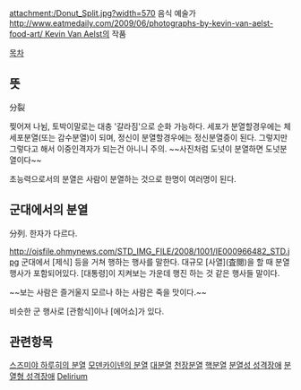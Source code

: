 attachment:/Donut_Split.jpg?width=570
음식 예술가 [[http://www.eatmedaily.com/2009/06/photographs-by-kevin-van-aelst-food-art/ Kevin Van Aelst]]의 작품

[[목차]]
== 뜻 ==
分裂

찢어져 나뉨, 토박이말로는 대충 '갈라짐'으로 순화 가능하다. 세포가 분열할경우에는 체세포분열(또는 감수분열)이 되며, 정신이 분열할경우에는 정신분열증이 된다. 그렇지만 그렇다고 해서 이중인격자가 되는건 아니니 주의. ~~사진처럼 도넛이 분열하면 도넛분열이다~~

초능력으로서의 분열은 사람이 분열하는 것으로 한명이 여러명이 된다.

== 군대에서의 분열 ==
分列. 한자가 다르다.

http://ojsfile.ohmynews.com/STD_IMG_FILE/2008/1001/IE000966482_STD.jpg
군대에서 [제식] 등을 거쳐 행하는 행사를 말한다. 대규모 [사열](査閱)을 할 때 분열 행사가 포함되어있다. [대통령]이 지켜보는 가운데 행진 하는 것 같은 행사들 말이다.

~~보는 사람은 즐거울지 모르나 하는 사람은 죽을 맛이다.~~

비슷한 군 행사로 [관함식]이나 [에어쇼]가 있다.
== 관련항목 ==
[[스즈미야 하루히의 분열]]
[[모덴카이넨의 분열]]
[[대분열]]
[[천장분열]]
[[핵분열]]
[[분열성 성격장애]]
[[분열형 성격장애]]
[[Delirium]]
